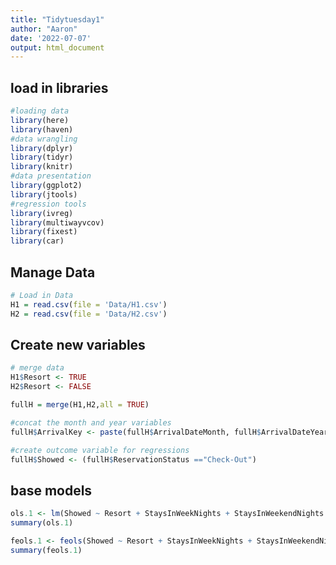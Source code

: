 ```yaml
---
title: "Tidytuesday1"
author: "Aaron"
date: '2022-07-07'
output: html_document
---
```


## load in libraries

```r
#loading data
library(here)
library(haven)
#data wrangling
library(dplyr)
library(tidyr)
library(knitr)
#data presentation
library(ggplot2)
library(jtools)
#regression tools
library(ivreg)
library(multiwayvcov)
library(fixest)
library(car)
```

## Manage Data

```r
# Load in Data
H1 = read.csv(file = 'Data/H1.csv')
H2 = read.csv(file = 'Data/H2.csv')
```



## Create new variables

```r
# merge data
H1$Resort <- TRUE
H2$Resort <- FALSE

fullH = merge(H1,H2,all = TRUE)

#concat the month and year variables
fullH$ArrivalKey <- paste(fullH$ArrivalDateMonth, fullH$ArrivalDateYear)

#create outcome variable for regressions
fullH$Showed <- (fullH$ReservationStatus =="Check-Out")
```



## base models

```r
ols.1 <- lm(Showed ~ Resort + StaysInWeekNights + StaysInWeekendNights + Adults + Children + Babies + IsRepeatedGuest + PreviousBookingsNotCanceled,data = fullH)
summary(ols.1)
```

```r
feols.1 <- feols(Showed ~ Resort + StaysInWeekNights + StaysInWeekendNights + Adults + Children + Babies + IsRepeatedGuest + PreviousBookingsNotCanceled, vcov = ~ArrivalKey, data = fullH)
summary(feols.1)
```

